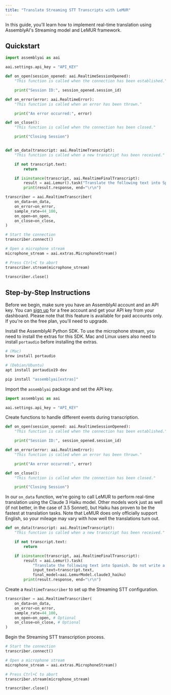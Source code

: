 ```yaml
---
title: "Translate Streaming STT Transcripts with LeMUR"
---
```


In this guide, you'll learn how to implement real-time translation using AssemblyAI's Streaming model and LeMUR framework.

## Quickstart

```python
import assemblyai as aai

aai.settings.api_key = "API_KEY"

def on_open(session_opened: aai.RealtimeSessionOpened):
    "This function is called when the connection has been established."

    print("Session ID:", session_opened.session_id)

def on_error(error: aai.RealtimeError):
    "This function is called when an error has been thrown."

    print("An error occurred:", error)

def on_close():
    "This function is called when the connection has been closed."

    print("Closing Session")


def on_data(transcript: aai.RealtimeTranscript):
    "This function is called when a new transcript has been received."

    if not transcript.text:
        return

    if isinstance(transcript, aai.RealtimeFinalTranscript):
        result = aai.Lemur().task("Translate the following text into Spanish. Do not write a preamble. Just return the translated text.", input_text=transcript.text)
        print(result.response, end="\r\n")

transcriber = aai.RealtimeTranscriber(
    on_data=on_data,
    on_error=on_error,
    sample_rate=44_100,
    on_open=on_open,
    on_close=on_close,
)

# Start the connection
transcriber.connect()

# Open a microphone stream
microphone_stream = aai.extras.MicrophoneStream()

# Press Ctrl+C to abort
transcriber.stream(microphone_stream)

transcriber.close()
```

## Step-by-Step Instructions

Before we begin, make sure you have an AssemblyAI account and an API key. You can [sign up](https://assemblyai.com/dashboard/signup) for a free account and get your API key from your dashboard. Please note that this feature is available for paid accounts only. If you're on the free plan, you'll need to upgrade.

Install the AssemblyAI Python SDK. To use the microphone stream, you need to install the extras for this SDK. Mac and Linux users also need to install `portaudio` before installing the extras.

```python
# (Mac)
brew install portaudio

# (Debian/Ubuntu)
apt install portaudio19-dev

pip install "assemblyai[extras]"
```

Import the `assemblyai` package and set the API key.

```python
import assemblyai as aai

aai.settings.api_key = "API_KEY"
```

Create functions to handle different events during transcription.

```python
def on_open(session_opened: aai.RealtimeSessionOpened):
    "This function is called when the connection has been established."

    print("Session ID:", session_opened.session_id)

def on_error(error: aai.RealtimeError):
    "This function is called when an error has been thrown."

    print("An error occurred:", error)

def on_close():
    "This function is called when the connection has been closed."

    print("Closing Session")
```

In our `on_data` function, we're going to call LeMUR to perform real-time translation using the Claude 3 Haiku model. Other models work just as well (if not better, in the case of 3.5 Sonnet), but Haiku has proven to be the fastest at translation tasks. Note that LeMUR does only officially support English, so your mileage may vary with how well the translations turn out.

```python
def on_data(transcript: aai.RealtimeTranscript):
    "This function is called when a new transcript has been received."

    if not transcript.text:
        return

    if isinstance(transcript, aai.RealtimeFinalTranscript):
        result = aai.Lemur().task(
            "Translate the following text into Spanish. Do not write a preamble. Just return the translated text.",
            input_text=transcript.text,
            final_model=aai.LemurModel.claude3_haiku)
        print(result.response, end="\r\n")
```

Create a `RealtimeTranscriber` to set up the Streaming STT configuration.

```python
transcriber = aai.RealtimeTranscriber(
    on_data=on_data,
    on_error=on_error,
    sample_rate=44_100,
    on_open=on_open, # Optional
    on_close=on_close, # Optional
)
```

Begin the Streaming STT transcription process.

```python
# Start the connection
transcriber.connect()

# Open a microphone stream
microphone_stream = aai.extras.MicrophoneStream()

# Press Ctrl+C to abort
transcriber.stream(microphone_stream)

transcriber.close()
```
